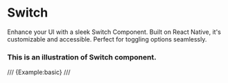 # Switch

Enhance your UI with a sleek Switch Component. Built on React Native, it's customizable and accessible. Perfect for toggling options seamlessly.


### This is an illustration of Switch component.
/// {Example:basic} ///